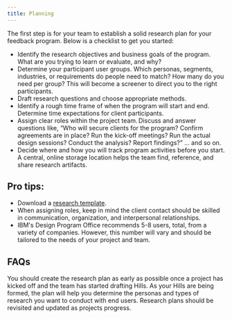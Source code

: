 ```yaml
---
title: Planning
---
```


<PageDescription>

The first step is for your team to establish a solid research plan for your feedback program. Below is a checklist to get you started:

</PageDescription>

<Row className="bullets">
<Column colMd={7} colLg={7}>

- Identify the research objectives and business goals of the program. What are you trying to learn or evaluate, and why?
- Determine your participant user groups. Which personas, segments, industries, or requirements do people need to match? How many do you need per group? This will become a screener to direct you to the right participants.
- Draft research questions and choose appropriate methods.
- Identify a rough time frame of when the program will start and end. Determine time expectations for client participants.
- Assign clear roles within the project team. Discuss and answer questions like, “Who will secure clients for the program? Confirm agreements are in place? Run the kick-off meetings? Run the actual design sessions? Conduct the analysis? Report findings?” … and so on.
- Decide where and how you will track program activities before you start. A central, online storage location helps the team find, reference, and share research artifacts.

</Column>
</Row>

## Pro tips:

- Download a [research template](https://idr-public.netlify.com/research-in-practice/plan-for-success#get-started).
- When assigning roles, keep in mind the client contact should be skilled in communication, organization, and interpersonal relationships.
- IBM's Design Program Office recommends 5-8 users, total, from a variety of companies. However, this number will vary and should be tailored to the needs of your project and team.

## FAQs

<Accordion>
  <AccordionItem
    className="bx--type-body-long-02"
    title="When should a team create their research plan?"
  >
    You should create the research plan as early as possible once a project has
    kicked off and the team has started drafting Hills. As your Hills are being
    formed, the plan will help you determine the personas and types of research
    you want to conduct with end users. Research plans should be revisited and
    updated as projects progress.
  </AccordionItem>
</Accordion>

<!-- ## Learn More

<Row className="resource-card-group">
<Column colMd={4} colLg={4} noGutterSm>
<ResourceCard
  title="IBM Watson Customer Engagement"
  aspectRatio="2:1"
  actionIcon="launch"
  href="#"
>

</ResourceCard>
</Column>
<Column colMd={4} colLg={4} noGutterSm>
<ResourceCard
  title="IBM Watson Health"
  aspectRatio="2:1"
  actionIcon="launch"
  href="#"
>

</ResourceCard>
</Column>
<Column colMd={4} colLg={4} noGutterSm>
<ResourceCard
  title="IBM Watson Cloud Research Activities"
  aspectRatio="2:1"
  actionIcon="launch"
  href="#"
>

</ResourceCard>
</Column>
</Row> -->
